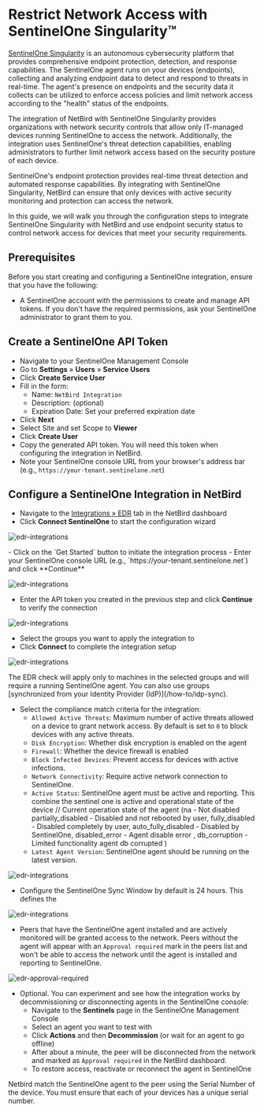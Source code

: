 # Restrict Network Access with SentinelOne Singularity™

[SentinelOne Singularity](https://www.sentinelone.com/platform/) is an autonomous cybersecurity platform that provides
comprehensive endpoint protection, detection, and response capabilities. The SentinelOne agent runs on your devices (endpoints),
collecting and analyzing endpoint data to detect and respond to threats in real-time. The agent's presence on endpoints and the
security data it collects can be utilized to enforce access policies and limit network access according to the "health" status
of the endpoints.

The integration of NetBird with SentinelOne Singularity provides organizations with network security controls that allow
only IT-managed devices running SentinelOne to access the network. Additionally, the integration uses SentinelOne's threat
detection capabilities, enabling administrators to further limit network access based on the security posture of each device.

SentinelOne's endpoint protection provides real-time threat detection and automated response capabilities. By integrating with
SentinelOne Singularity, NetBird can ensure that only devices with active security monitoring and protection can access the network.

In this guide, we will walk you through the configuration steps to integrate SentinelOne Singularity with NetBird and use
endpoint security status to control network access for devices that meet your security requirements.

## Prerequisites

Before you start creating and configuring a SentinelOne integration, ensure that you have the following:
- A SentinelOne account with the permissions to create and manage API tokens.
  If you don't have the required permissions, ask your SentinelOne administrator to grant them to you.

## Create a SentinelOne API Token

- Navigate to your SentinelOne Management Console
- Go to **Settings** &raquo; **Users** &raquo; **Service Users**
- Click **Create Service User**
- Fill in the form:
  - Name: `NetBird Integration`
  - Description: (optional)
  - Expiration Date: Set your preferred expiration date
- Click **Next**
- Select Site and set Scope to **Viewer**
- Click **Create User**
- Copy the generated API token. You will need this token when configuring the integration in NetBird.
- Note your SentinelOne console URL from your browser's address bar (e.g., `https://your-tenant.sentinelone.net`)

## Configure a SentinelOne Integration in NetBird

- Navigate to the [Integrations &raquo; EDR](https://app.netbird.io/integrations?tab=edr) tab in the NetBird dashboard
- Click **Connect SentinelOne** to start the configuration wizard
<p>
    <img src="/docs-static/img/how-to-guides/endpoint-detection-and-response/sentinelone/getting-started.png" alt="edr-integrations" className="imagewrapper-big"/>
</p>
- Click on the `Get Started` button to initiate the integration process
- Enter your SentinelOne console URL (e.g., `https://your-tenant.sentinelone.net`) and click **Continue**

<p>
    <img src="/docs-static/img/how-to-guides/endpoint-detection-and-response/sentinelone/console-config.png" alt="edr-integrations" className="imagewrapper-big"/>
</p>

- Enter the API token you created in the previous step and click **Continue** to verify the connection

<p>
    <img src="/docs-static/img/how-to-guides/endpoint-detection-and-response/sentinelone/service-user.png" alt="edr-integrations" className="imagewrapper-big"/>
</p>

- Select the groups you want to apply the integration to
- Click **Connect** to complete the integration setup

<p>
    <img src="/docs-static/img/how-to-guides/endpoint-detection-and-response/sentinelone/group-config.png" alt="edr-integrations" className="imagewrapper-big"/>
</p>


<Note>
    The EDR check will apply only to machines in the selected groups and will require a running SentinelOne agent.
    You can also use groups [synchronized from your Identity Provider (IdP)](/how-to/idp-sync).
</Note>

- Select the compliance match criteria for the integration:
  - `Allowed Active Threats`: Maximum number of active threats allowed on a device to grant network access. By default is set to `0` to block devices with any active threats.
  - `Disk Encryption`: Whether disk encryption is enabled on the agent
  - `Firewall`: Whether the device firewall is enabled
  - `Block Infected Devices`: Prevent access for devices with active infections.
  - `Network Connectivity`:  Require active network connection to SentinelOne.
  - `Active Status`: SentinelOne agent must be active and reporting. This combine the sentinel one is active and operational state of the device // Current operation state of the agent (na - Not disabled  partially_disabled - Disabled and not rebooted by user, fully_disabled - Disabled completely by user, auto_fully_disabled - Disabled by SentinelOne, disabled_error - Agent disable error , db_corruption - Limited functionality agent db corrupted )
  - `Latest Agent Version`: SentinelOne agent should be running on the latest version.

<p>
    <img src="/docs-static/img/how-to-guides/endpoint-detection-and-response/sentinelone/compliance-config.png" alt="edr-integrations" className="imagewrapper-big"/>
</p>


- Configure the SentinelOne Sync Window by default is 24 hours. This defines the

<p>
    <img src="/docs-static/img/how-to-guides/endpoint-detection-and-response/sentinelone/sync-config.png" alt="edr-integrations" className="imagewrapper-big"/>
</p>


- Peers that have the SentinelOne agent installed and are actively monitored will be granted access to the network. 
  Peers without the agent will appear with an `Approval required` mark in the peers list and won't be able to access 
  the network until the agent is installed and reporting to SentinelOne.

<p>
    <img src="/docs-static/img/how-to-guides/edr-approval-required.png" alt="edr-approval-required" className="imagewrapper-big"/>
</p>

- Optional. You can experiment and see how the integration works by decommissioning or disconnecting agents in the SentinelOne console:
    - Navigate to the **Sentinels** page in the SentinelOne Management Console
    - Select an agent you want to test with
    - Click **Actions** and then **Decommission** (or wait for an agent to go offline)
    - After about a minute, the peer will be disconnected from the network and marked as `Approval required` in the NetBird dashboard.
    - To restore access, reactivate or reconnect the agent in SentinelOne

<Note>
    Netbird match the SentinelOne agent to the peer using the Serial Number of the device. You must ensure that each of your devices has a unique serial number.
</Note>
